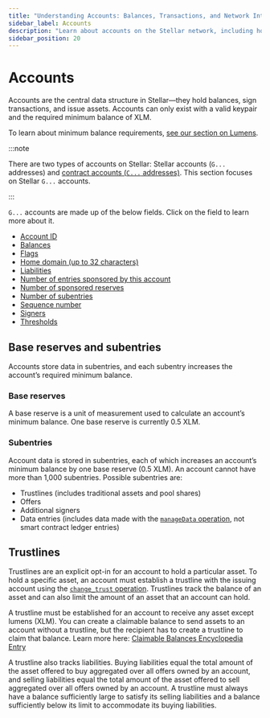 ```yaml
---
title: "Understanding Accounts: Balances, Transactions, and Network Interactions"
sidebar_label: Accounts
description: "Learn about accounts on the Stellar network, including how they store balances, sign transactions, and interact with assets, smart contracts, and other features."
sidebar_position: 20
---
```


# Accounts

Accounts are the central data structure in Stellar—they hold balances, sign transactions, and issue assets. Accounts can only exist with a valid keypair and the required minimum balance of XLM.

To learn about minimum balance requirements, [see our section on Lumens](../lumens.mdx#minimum-balance).

:::note

There are two types of accounts on Stellar: Stellar accounts (`G...` addresses) and [contract accounts (`C...` addresses)](../../../build/smart-contracts/example-contracts/custom-account.mdx). This section focuses on Stellar `G...` accounts.

:::

`G...` accounts are made up of the below fields. Click on the field to learn more about it.

- [Account ID](../../glossary.mdx#account-id)
- [Balances](../../glossary.mdx#balance)
- [Flags](../../glossary.mdx#flags)
- [Home domain (up to 32 characters)](../../glossary.mdx#home-domain)
- [Liabilities](../../glossary.mdx#liability)
- [Number of entries sponsored by this account](../../encyclopedia/transactions-specialized/sponsored-reserves.mdx)
- [Number of sponsored reserves](../../encyclopedia/transactions-specialized/sponsored-reserves.mdx)
- [Number of subentries](./accounts.mdx#subentries)
- [Sequence number](../../glossary.mdx#sequence-number)
- [Signers](../../encyclopedia/security/signatures-multisig.mdx)
- [Thresholds](../../encyclopedia/security/signatures-multisig.mdx#thresholds)

## Base reserves and subentries

Accounts store data in subentries, and each subentry increases the account’s required minimum balance.

### Base reserves

A base reserve is a unit of measurement used to calculate an account’s minimum balance. One base reserve is currently 0.5 XLM.

### Subentries

Account data is stored in subentries, each of which increases an account’s minimum balance by one base reserve (0.5 XLM). An account cannot have more than 1,000 subentries. Possible subentries are:

- Trustlines (includes traditional assets and pool shares)
- Offers
- Additional signers
- Data entries (includes data made with the [`manageData` operation](../transactions/list-of-operations.mdx#manage-data), not smart contract ledger entries)

## Trustlines

Trustlines are an explicit opt-in for an account to hold a particular asset. To hold a specific asset, an account must establish a trustline with the issuing account using the [`change_trust` operation](../transactions/list-of-operations.mdx#change-trust). Trustlines track the balance of an asset and can also limit the amount of an asset that an account can hold.

A trustline must be established for an account to receive any asset except lumens (XLM). You can create a claimable balance to send assets to an account without a trustline, but the recipient has to create a trustline to claim that balance. Learn more here: [Claimable Balances Encyclopedia Entry](../../encyclopedia/transactions-specialized/claimable-balances.mdx)

A trustline also tracks liabilities. Buying liabilities equal the total amount of the asset offered to buy aggregated over all offers owned by an account, and selling liabilities equal the total amount of the asset offered to sell aggregated over all offers owned by an account. A trustline must always have a balance sufficiently large to satisfy its selling liabilities and a balance sufficiently below its limit to accommodate its buying liabilities.
